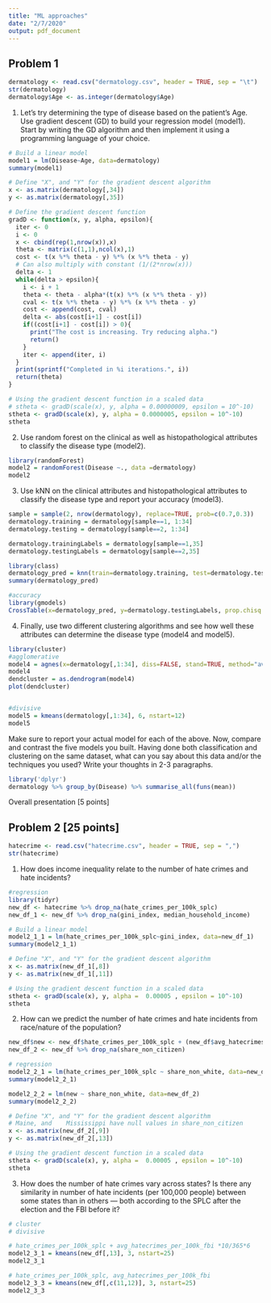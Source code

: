 ```yaml
---
title: "ML approaches"
date: "2/7/2020"
output: pdf_document
---
```



## Problem 1

```r
dermatology <- read.csv("dermatology.csv", header = TRUE, sep = "\t")
str(dermatology)
dermatology$Age <- as.integer(dermatology$Age)
```

1. Let’s try determining the type of disease based on the patient’s Age. Use gradient descent (GD) to build your regression model (model1). Start by writing the GD algorithm and then implement it using a programming language of your choice.

```r
# Build a linear model
model1 = lm(Disease~Age, data=dermatology)
summary(model1)

# Define "X", and "Y" for the gradient descent algorithm
x <- as.matrix(dermatology[,34])
y <- as.matrix(dermatology[,35])

# Define the gradient descent function
gradD <- function(x, y, alpha, epsilon){
  iter <- 0
  i <- 0
  x <- cbind(rep(1,nrow(x)),x)
  theta <- matrix(c(1,1),ncol(x),1)
  cost <- t(x %*% theta - y) %*% (x %*% theta - y) 
  # Can also multiply with constant (1/(2*nrow(x))) 
  delta <- 1
  while(delta > epsilon){
    i <- i + 1
    theta <- theta - alpha*(t(x) %*% (x %*% theta - y))
    cval <- t(x %*% theta - y) %*% (x %*% theta - y)
    cost <- append(cost, cval)
    delta <- abs(cost[i+1] - cost[i])
    if((cost[i+1] - cost[i]) > 0){
      print("The cost is increasing. Try reducing alpha.")
      return()
    }
    iter <- append(iter, i)
  }
  print(sprintf("Completed in %i iterations.", i))
  return(theta)
}

# Using the gradient descent function in a scaled data 
# stheta <- gradD(scale(x), y, alpha = 0.00000009, epsilon = 10^-10)
stheta <- gradD(scale(x), y, alpha = 0.0000005, epsilon = 10^-10)
stheta

```

2. Use random forest on the clinical as well as histopathological attributes to classify the disease type (model2).

```r
library(randomForest)
model2 = randomForest(Disease ~., data =dermatology)
model2
```

3. Use kNN on the clinical attributes and histopathological attributes to classify the disease type and report your accuracy (model3).

```r
sample = sample(2, nrow(dermatology), replace=TRUE, prob=c(0.7,0.3))
dermatology.training = dermatology[sample==1, 1:34]
dermatology.testing = dermatology[sample==2, 1:34]

dermatology.trainingLabels = dermatology[sample==1,35]
dermatology.testingLabels = dermatology[sample==2,35]

library(class)
dermatology_pred = knn(train=dermatology.training, test=dermatology.testing, cl=dermatology.trainingLabels, k=3)
summary(dermatology_pred)

#accuracy
library(gmodels)
CrossTable(x=dermatology_pred, y=dermatology.testingLabels, prop.chisq = FALSE)
```

4. Finally, use two different clustering algorithms and see how well these attributes can determine the disease type (model4 and model5).

```r
library(cluster)
#agglomerative
model4 = agnes(x=dermatology[,1:34], diss=FALSE, stand=TRUE, method="average")
model4
dendcluster = as.dendrogram(model4)
plot(dendcluster)


#divisive
model5 = kmeans(dermatology[,1:34], 6, nstart=12)
model5
```

Make sure to report your actual model for each of the above. Now, compare and contrast the five models you built. Having done both classification and clustering on the same dataset, what can you say about this data and/or the techniques you used? Write your thoughts in 2-3 paragraphs.

```r
library('dplyr')
dermatology %>% group_by(Disease) %>% summarise_all(funs(mean))
```
Overall presentation [5 points]

## Problem 2 [25 points]

```r
hatecrime <- read.csv("hatecrime.csv", header = TRUE, sep = ",")
str(hatecrime)
```

1. How does income inequality relate to the number of hate crimes and hate incidents? 

```r
#regression
library(tidyr)
new_df <- hatecrime %>% drop_na(hate_crimes_per_100k_splc)
new_df_1 <- new_df %>% drop_na(gini_index, median_household_income)

# Build a linear model
model2_1_1 = lm(hate_crimes_per_100k_splc~gini_index, data=new_df_1)
summary(model2_1_1)

# Define "X", and "Y" for the gradient descent algorithm
x <- as.matrix(new_df_1[,8])
y <- as.matrix(new_df_1[,11])

# Using the gradient descent function in a scaled data 
stheta <- gradD(scale(x), y, alpha =  0.00005 , epsilon = 10^-10)
stheta
```

2. How can we predict the number of hate crimes and hate incidents from race/nature of the population?

```r
new_df$new <- new_df$hate_crimes_per_100k_splc + (new_df$avg_hatecrimes_per_100k_fbi)*10/365*6
new_df_2 <- new_df %>% drop_na(share_non_citizen)

# regression
model2_2_1 = lm(hate_crimes_per_100k_splc ~ share_non_white, data=new_df_2)
summary(model2_2_1)

model2_2_2 = lm(new ~ share_non_white, data=new_df_2)
summary(model2_2_2)

# Define "X", and "Y" for the gradient descent algorithm
# Maine, and 	Mississippi have null values in share_non_citizen
x <- as.matrix(new_df_2[,9])
y <- as.matrix(new_df_2[,13])

# Using the gradient descent function in a scaled data 
stheta <- gradD(scale(x), y, alpha =  0.00005 , epsilon = 10^-10)
stheta
```

3. How does the number of hate crimes vary across states? Is there any similarity in number of hate incidents (per 100,000 people) between some states than in others — both according to the SPLC after the election and the FBI before it? 

```r

# cluster
# divisive

# hate_crimes_per_100k_splc + avg_hatecrimes_per_100k_fbi *10/365*6
model2_3_1 = kmeans(new_df[,13], 3, nstart=25)
model2_3_1

# hate_crimes_per_100k_splc, avg_hatecrimes_per_100k_fbi
model2_3_3 = kmeans(new_df[,c(11,12)], 3, nstart=25)
model2_3_3

```
